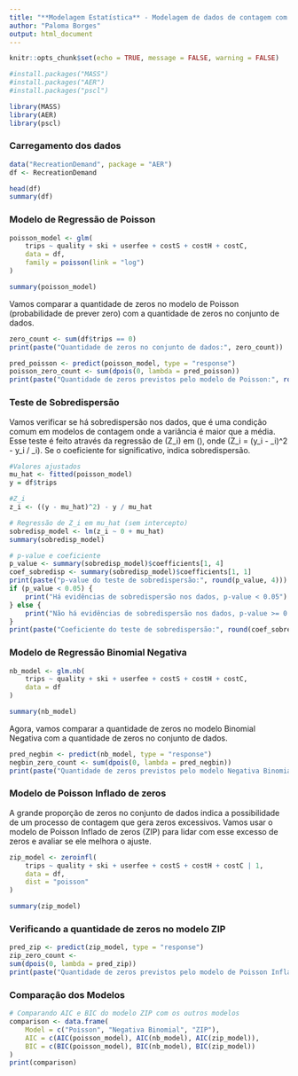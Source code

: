 ```yaml
---
title: "**Modelagem Estatística** - Modelagem de dados de contagem com sobredispersão"
author: "Paloma Borges"
output: html_document
---
```


```r
knitr::opts_chunk$set(echo = TRUE, message = FALSE, warning = FALSE)
```

```r
#install.packages("MASS")
#install.packages("AER")
#install.packages("pscl")
```

```r
library(MASS)
library(AER)
library(pscl)
```

### Carregamento dos dados
```r
data("RecreationDemand", package = "AER")
df <- RecreationDemand

head(df)
summary(df)
```

### Modelo de Regressão de Poisson

```r
poisson_model <- glm(
    trips ~ quality + ski + userfee + costS + costH + costC, 
    data = df,
    family = poisson(link = "log")
)

summary(poisson_model)
```

Vamos comparar a quantidade de zeros no modelo de Poisson (probabilidade de prever zero) com a quantidade de zeros no conjunto de dados.
```r
zero_count <- sum(df$trips == 0)
print(paste("Quantidade de zeros no conjunto de dados:", zero_count))

pred_poisson <- predict(poisson_model, type = "response")
poisson_zero_count <- sum(dpois(0, lambda = pred_poisson))
print(paste("Quantidade de zeros previstos pelo modelo de Poisson:", round(poisson_zero_count)))
```

### Teste de Sobredispersão

Vamos verificar se há sobredispersão nos dados, que é uma condição comum em modelos de contagem onde a variância é maior que a média.
Esse teste é feito através da regressão de \(Z_i\) em \(\mu\), onde \(Z_i = (y_i - \mu_i)^2 - y_i / \mu_i\). Se o coeficiente for significativo, indica sobredispersão.

```r
#Valores ajustados
mu_hat <- fitted(poisson_model)
y = df$trips

#Z_i
z_i <- ((y - mu_hat)^2) - y / mu_hat

# Regressão de Z_i em mu_hat (sem intercepto)
sobredisp_model <- lm(z_i ~ 0 + mu_hat)
summary(sobredisp_model)

# p-value e coeficiente
p_value <- summary(sobredisp_model)$coefficients[1, 4]
coef_sobredisp <- summary(sobredisp_model)$coefficients[1, 1]
print(paste("p-value do teste de sobredispersão:", round(p_value, 4)))
if (p_value < 0.05) {
    print("Há evidências de sobredispersão nos dados, p-value < 0.05")
} else {
    print("Não há evidências de sobredispersão nos dados, p-value >= 0.05")
}
print(paste("Coeficiente do teste de sobredispersão:", round(coef_sobredisp, 2)))
```


### Modelo de Regressão Binomial Negativa
```r
nb_model <- glm.nb(
    trips ~ quality + ski + userfee + costS + costH + costC, 
    data = df
)

summary(nb_model)
```

Agora, vamos comparar a quantidade de zeros no modelo Binomial Negativa com a quantidade de zeros no conjunto de dados.
```r
pred_negbin <- predict(nb_model, type = "response")
negbin_zero_count <- sum(dpois(0, lambda = pred_negbin))
print(paste("Quantidade de zeros previstos pelo modelo Negativa Binomial:", round(negbin_zero_count)))
```

### Modelo de Poisson Inflado de zeros

A grande proporção de zeros no conjunto de dados indica a possibilidade de um processo de contagem que gera zeros excessivos.
Vamos usar o modelo de Poisson Inflado de zeros (ZIP) para lidar com esse excesso de zeros e avaliar se ele melhora o ajuste.

```r
zip_model <- zeroinfl(
    trips ~ quality + ski + userfee + costS + costH + costC | 1, 
    data = df, 
    dist = "poisson"
)

summary(zip_model)
```

### Verificando a quantidade de zeros no modelo ZIP
```r
pred_zip <- predict(zip_model, type = "response")
zip_zero_count <- 
sum(dpois(0, lambda = pred_zip))
print(paste("Quantidade de zeros previstos pelo modelo de Poisson Inflado de zeros:", round(zip_zero_count)))
```

### Comparação dos Modelos
```r
# Comparando AIC e BIC do modelo ZIP com os outros modelos
comparison <- data.frame(
    Model = c("Poisson", "Negativa Binomial", "ZIP"),
    AIC = c(AIC(poisson_model), AIC(nb_model), AIC(zip_model)),
    BIC = c(BIC(poisson_model), BIC(nb_model), BIC(zip_model))
)
print(comparison)
```